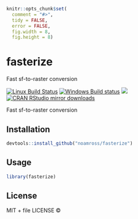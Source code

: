 
```r
knitr::opts_chunk$set(
  comment = "#>",
  tidy = FALSE,
  error = FALSE,
  fig.width = 8,
  fig.height = 8)
```

# fasterize

Fast sf-to-raster conversion

[![Linux Build Status](https://travis-ci.org/noamross/fasterize.svg?branch=master)](https://travis-ci.org/noamross/fasterize)
[![Windows Build status](https://ci.appveyor.com/api/projects/status/github/noamross/fasterize?svg=true)](https://ci.appveyor.com/project/noamross/fasterize)
[![](http://www.r-pkg.org/badges/version/fasterize)](http://www.r-pkg.org/pkg/fasterize)
[![CRAN RStudio mirror downloads](http://cranlogs.r-pkg.org/badges/fasterize)](http://www.r-pkg.org/pkg/fasterize)


Fast sf-to-raster conversion

## Installation

```r
devtools::install_github("noamross/fasterize")
```

## Usage

```r
library(fasterize)
```

## License

MIT + file LICENSE © 
